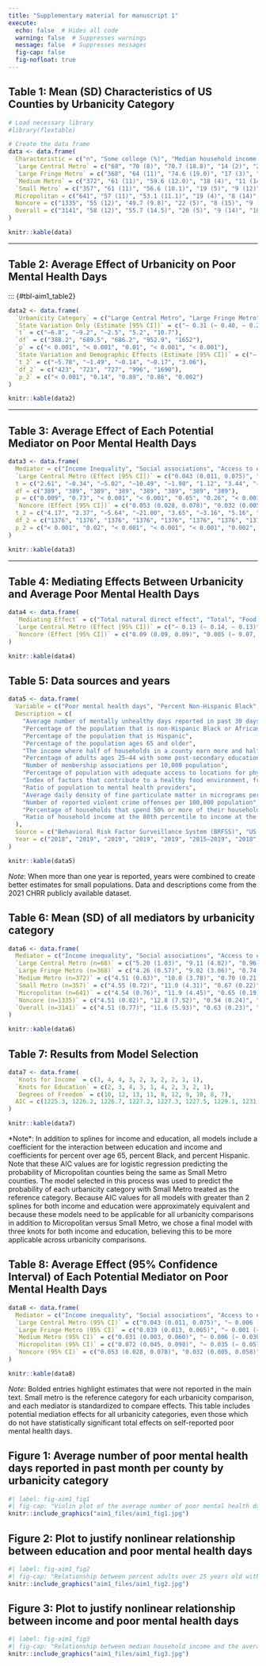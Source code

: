 ```yaml
---
title: "Supplementary material for manuscript 1"
execute:
  echo: false  # Hides all code
  warning: false  # Suppresses warnings
  message: false  # Suppresses messages
  fig-cap: false 
  fig-nofloat: true 
---
```


## Table 1: Mean (SD) Characteristics of US Counties by Urbanicity Category
::: {#tbl-aim1_table1}
```r
# Load necessary library
#library(flextable)

# Create the data frame
data <- data.frame(
  Characteristic = c("n", "Some college (%)", "Median household income ($K)", "Over 65 (%)", "Black (%)", "Hispanic (%)", "Poor mental health days per month"),
  `Large Central Metro` = c("68", "70 (8)", "70.7 (18.8)", "14 (2)", "21 (14)", "20 (15)", "4.35 (0.49)"),
  `Large Fringe Metro` = c("368", "64 (11)", "74.6 (19.0)", "17 (3)", "11 (14)", "10 (10)", "4.43 (0.57)"),
  `Medium Metro` = c("372", "61 (11)", "59.6 (12.0)", "18 (4)", "11 (14)", "11 (15)", "4.68 (0.54)"),
  `Small Metro` = c("357", "61 (11)", "56.6 (10.1)", "19 (5)", "9 (12)", "9 (12)", "4.66 (0.65)"),
  Micropolitan = c("641", "57 (11)", "53.1 (11.1)", "19 (4)", "8 (14)", "11 (16)", "4.74 (0.64)"),
  Noncore = c("1335", "55 (12)", "49.7 (9.8)", "22 (5)", "8 (15)", "9 (14)", "4.72 (0.73)"),
  Overall = c("3141", "58 (12)", "55.7 (14.5)", "20 (5)", "9 (14)", "10 (14)", "4.67 (0.67)")
)

knitr::kable(data)

```

:::

------------------------------------------------------------------------

## Table 2: Average Effect of Urbanicity on Poor Mental Health Days

::: {#tbl-aim1_table2}
```r
data2 <- data.frame(
  `Urbanicity Category` = c("Large Central Metro", "Large Fringe Metro", "Medium Metro", "Micropolitan", "Noncore"),
  `State Variation Only (Estimate [95% CI])` = c("− 0.31 (− 0.40, − 0.22)", "− 0.26 (− 0.32, − 0.21)", "− 0.06 (− 0.11, − 0.01)", "0.11 (0.07, 0.15)", "0.21 (0.17, 0.25)"),
  `t` = c("−6.8", "−9.2", "−2.5", "5.2", "10.7"),
  `df` = c("388.2", "689.5", "686.2", "952.9", "1652"),
  `p` = c("< 0.001", "< 0.001", "0.01", "< 0.001", "< 0.001"),
  `State Variation and Demographic Effects (Estimate [95% CI])` = c("− 0.24 (− 0.31, − 0.16)", "− 0.04 (− 0.10, 0.01)", "− 0.003 (− 0.05, 0.04)", "− 0.004 (− 0.05, 0.04)", "0.072 (0.026, 0.12)"),
  `t_2` = c("−5.78", "−1.49", "−0.14", "−0.17", "3.06"),
  `df_2` = c("423", "723", "727", "996", "1690"),
  `p_2` = c("< 0.001", "0.14", "0.89", "0.86", "0.002")
)

knitr::kable(data2)

```


------------------------------------------------------------------------

## Table 3: Average Effect of Each Potential Mediator on Poor Mental Health Days

::: {#tbl-aim1_table3}
```r
data3 <- data.frame(
  Mediator = c("Income Inequality", "Social associations", "Access to exercise", "Food environment", "Mental health providers", "Air pollution", "Violent crime", "Severe housing cost"),
  `Large Central Metro (Effect [95% CI])` = c("0.043 (0.011, 0.075)", "− 0.006 (− 0.042, 0.030)", "− 0.104 (− 0.145, − 0.063)", "− 0.187 (− 0.233, − 0.160)", "− 0.035 (− 0.071, − 0.0003)", "0.018 (− 0.013, 0.049)", "0.062 (0.026, 0.097)", "− 0.030 (− 0.073, 0.014)"),
  t = c("2.61", "−0.34", "−5.02", "−10.49", "−1.98", "1.12", "3.44", "−1.34"),
  df = c("389", "389", "389", "389", "389", "389", "389", "389"),
  p = c("0.009", "0.73", "< 0.001", "< 0.001", "0.05", "0.26", "< 0.001", "0.18"),
  `Noncore (Effect [95% CI])` = c("0.053 (0.028, 0.078)", "0.032 (0.005, 0.058)", "− 0.061 (− 0.082, − 0.040)", "− 0.271 (− 0.297, − 0.246)", "0.050 (0.023, 0.077)", "− 0.043 (− 0.070, − 0.016)", "0.048 (0.030, 0.067)", "− 0.012 (− 0.037, 0.014)"),
  t_2 = c("4.17", "2.37", "−5.64", "−21.00", "3.65", "−3.16", "5.16", "−0.91"),
  df_2 = c("1376", "1376", "1376", "1376", "1376", "1376", "1376", "1376"),
  p_2 = c("< 0.001", "0.02", "< 0.001", "< 0.001", "< 0.001", "0.002", "< 0.001", "0.36")
)

knitr::kable(data3)
```

:::

------------------------------------------------------------------------

## Table 4: Mediating Effects Between Urbanicity and Average Poor Mental Health Days

::: {#tlb-aim1_table4}
```r
data4 <- data.frame(
  `Mediating Effect` = c("Total natural direct effect", "Total", "Food environment", "Violent crime", "Housing", "Access to exercise"),
  `Large Central Metro (Effect [95% CI])` = c("− 0.13 (− 0.14, − 0.13)", "− 0.11 (− 0.22, 0.02)", "− 0.07 (− 0.14, 0.00)", "0.10 (0.01, 0.19)", "− 0.04 (− 0.12, 0.05)", "−"),
  `Noncore (Effect [95% CI])` = c("0.09 (0.09, 0.09)", "0.005 (− 0.07, 0.11)", "0.01 (− 0.06, 0.07)", "− 0.02 (− 0.04, 0.00)", "0.00 (− 0.03, 0.03)", "-")
)

knitr::kable(data4)

```


:::

## Table 5: Data sources and years

::: {#tbl-aim5_table5}

```r
data5 <- data.frame(
  Variable = c("Poor mental health days", "Percent Non-Hispanic Black", "Percent Hispanic", "Percent over 65", "Median household income", "Some college", "Social associations", "Access to exercise opportunities", "Food environment index", "Mental health providers", "Air pollution—particulate matter", "Violent crime", "Severe housing cost burden", "Income inequality"),
  Description = c(
    "Average number of mentally unhealthy days reported in past 30 days (age-adjusted)",
    "Percentage of the population that is non-Hispanic Black or African American",
    "Percentage of the population that is Hispanic",
    "Percentage of the population ages 65 and older",
    "The income where half of households in a county earn more and half of households earn less",
    "Percentage of adults ages 25–44 with some post-secondary education",
    "Number of membership associations per 10,000 population",
    "Percentage of population with adequate access to locations for physical activity",
    "Index of factors that contribute to a healthy food environment, from 0 (worst) to 10 (best)",
    "Ratio of population to mental health providers",
    "Average daily density of fine particulate matter in micrograms per cubic meter (PM2.5)",
    "Number of reported violent crime offenses per 100,000 population",
    "Percentage of households that spend 50% or more of their household income on housing",
    "Ratio of household income at the 80th percentile to income at the 20th percentile"
  ),
  Source = c("Behavioral Risk Factor Surveillance System (BRFSS)", "US Census Bureau", "US Census Bureau", "US Census Bureau", "Small Area Income and Poverty Estimates (SAIPE)", "American Community Survey (ACS)", "US Census, County business patterns", "Business Analyst, Delorme map data, ESRI, & US Census Tigerline Files", "USDA Food Environment Atlas, Map the Meal Gap from Feeding America", "National Provider Identification file", "Environmental Public Health Tracking Network", "Uniform crime reporting—FBI", "American Community Survey, 5-year estimates", "American Community Survey, 5-year estimates"),
  Year = c("2018", "2019", "2019", "2019", "2019", "2015–2019", "2018", "2010 and 2019", "2015 and 2018", "2020", "2016", "2014 and 2016", "2015–2019", "2015–2019")
)

knitr::kable(data5)
```

*Note*: When more than one year is reported, years were combined to create better estimates for small populations. Data and descriptions come from the 2021 CHRR publicly available dataset.
:::

## Table 6: Mean (SD) of all mediators by urbanicity category

::: {#tbl-aim6_table6}
```r
data6 <- data.frame(
  Mediator = c("Income inequality", "Social associations", "Access to exercise", "Food environment index", "Mental health providers", "Air pollution", "Violent crime", "Severe housing cost burden"),
  `Large Central Metro (n=68)` = c("5.20 (1.03)", "9.11 (4.02)", "0.96 (0.04)", "8.00 (0.69)", "0.0034 (0.0019)", "8.92 (1.52)", "595 (335)", "0.17 (0.04)"),
  `Large Fringe Metro (n=368)` = c("4.26 (0.57)", "9.02 (3.06)", "0.74 (0.21)", "8.26 (0.78)", "0.0017 (0.0015)", "8.36 (1.41)", "227 (157)", "0.12 (0.03)"),
  `Medium Metro (n=372)` = c("4.51 (0.63)", "10.0 (3.78)", "0.70 (0.21)", "7.63 (0.90)", "0.0020 (0.0017)", "8.34 (1.56)", "319 (198)", "0.12 (0.03)"),
  `Small Metro (n=357)` = c("4.55 (0.72)", "11.0 (4.31)", "0.67 (0.22)", "7.62 (0.89)", "0.0019 (0.0017)", "7.87 (1.54)", "387 (195)", "0.12 (0.03)"),
  `Micropolitan (n=641)` = c("4.54 (0.76)", "11.9 (4.45)", "0.65 (0.19)", "7.36 (1.04)", "0.0019 (0.0017)", "7.65 (1.61)", "270 (177)", "0.11 (0.03)"),
  `Noncore (n=1335)` = c("4.51 (0.82)", "12.8 (7.52)", "0.54 (0.24)", "7.14 (1.29)", "0.0013 (0.0020)", "7.10 (1.68)", "201 (165)", "0.098 (0.03)"),
  `Overall (n=3141)` = c("4.51 (0.77)", "11.6 (5.93)", "0.63 (0.23)", "7.45 (1.15)", "0.0017 (0.0018)", "7.64 (1.69)", "252 (193)", "0.11 (0.04)")
)

knitr::kable(data6)

```

:::

## Table 7: Results from Model Selection

::: {#tbl-aim1_table7}

```r
data7 <- data.frame(
  `Knots for Income` = c(3, 4, 4, 3, 2, 3, 2, 2, 1, 1),
  `Knots for Education` = c(2, 3, 4, 3, 1, 4, 2, 3, 2, 1),
  `Degrees of Freedom` = c(10, 12, 13, 11, 8, 12, 9, 10, 8, 7),
  AIC = c(1225.3, 1226.2, 1226.7, 1227.2, 1227.3, 1227.5, 1229.1, 1231.2, 1260.2, 1260.6)
)

knitr::kable(data7)

```


\*Note\*: In addition to splines for income and education, all models include a coefficient for the interaction between education and income and coefficients for percent over age 65, percent Black, and percent Hispanic. Note that these AIC values are for logistic regression predicting the probability of Micropolitan counties being the same as Small Metro counties. The model selected in this process was used to predict the probability of each urbanicity category with Small Metro treated as the reference category. Because AIC values for all models with greater than 2 splines for both income and education were approximately equivalent and because these models need to be applicable for all urbanicity comparisons in addition to Micropolitan versus Small Metro, we chose a final model with three knots for both income and education, believing this to be more applicable across urbanicity comparisons.
:::

## Table 8: Average Effect (95% Confidence Interval) of Each Potential Mediator on Poor Mental Health Days

::: {#tbl-aim1_table8}
```r
data8 <- data.frame(
  Mediator = c("Income inequality", "Social associations", "Access to exercise", "Food environment", "Mental health providers", "Air pollution", "Violent crime", "Severe housing cost"),
  `Large Central Metro (95% CI)` = c("0.043 (0.011, 0.075)", "− 0.006 (− 0.042, 0.030)", "− 0.104 (− 0.145, − 0.063)", "− 0.187 (− 0.233, − 0.160)", "− 0.035 (− 0.071, − 0.0003)", "0.018 (− 0.013, 0.049)", "0.062 (0.026, 0.097)", "− 0.030 (− 0.073, 0.014)"),
  `Large Fringe Metro (95% CI)` = c("0.039 (0.013, 0.065)", "− 0.001 (− 0.025, 0.023)", "− 0.140 (− 0.165, − 0.115)", "− 0.278 (− 0.308, − 0.248)", "− 0.061 (− 0.089, − 0.032)", "0.027 (0.000, 0.054)", "0.067 (0.042, 0.092)", "− 0.030 (− 0.060, 0.001)"),
  `Medium Metro (95% CI)` = c("0.031 (0.003, 0.060)", "− 0.006 (− 0.030, 0.018)", "− 0.097 (− 0.124, − 0.070)", "− 0.222 (− 0.251, − 0.192)", "− 0.012 (− 0.040, 0.015)", "0.020 (− 0.005, 0.045)", "0.017 (− 0.008, 0.042)", "− 0.034 (− 0.068, 0.000)"),
  `Micropolitan (95% CI)` = c("0.072 (0.045, 0.098)", "− 0.035 (− 0.057, − 0.013)", "− 0.067 (− 0.089, − 0.045)", "− 0.216 (− 0.243, 0.190)", "0.012 (− 0.012, 0.036)", "0.038 (0.014, 0.063)", "0.032 (0.011, 0.053)", "− 0.072 (− 0.099, − 0.045)"),
  `Noncore (95% CI)` = c("0.053 (0.028, 0.078)", "0.032 (0.005, 0.058)", "− 0.061 (− 0.082, − 0.040)", "− 0.271 (− 0.297, − 0.246)", "0.050 (0.023, 0.077)", "− 0.043 (− 0.070, − 0.016)", "0.048 (0.030, 0.067)", "− 0.012 (− 0.037, 0.014)")
)

knitr::kable(data8)

```

:::

*Note*: Bolded entries highlight estimates that were not reported in the main text. Small metro is the reference category for each urbanicity comparison, and each mediator is standardized to compare effects. This table includes potential mediation effects for all urbanicity categories, even those which do not have statistically significant total effects on self-reported poor mental health days.

## Figure 1: Average number of poor mental health days reported in past month per county by urbanicity category {#fig-aim1_fig1}

```r
#| label: fig-aim1_fig1
#| fig-cap: "Violin plot of the average number of poor mental health days by urbanicity category" 
knitr::include_graphics("aim1_files/aim1_fig1.jpg")
```


## Figure 2: Plot to justify nonlinear relationship between education and poor mental health days {#fig-aim1_fig2}

```r
#| label: fig-aim1_fig2
#| fig-cap: "Relationship between percent adults over 25 years old with some college education and the average number of mentally unhealthy days per month"
knitr::include_graphics("aim1_files/aim1_fig2.jpg")
```


## Figure 3: Plot to justify nonlinear relationship between income and poor mental health days {#fig-aim1_fig3}

```r
#| label: fig-aim1_fig3
#| fig-cap: "Relationship between median household income and the average number of mentally unhealthy days per month"
knitr::include_graphics("aim1_files/aim1_fig3.jpg")
```
